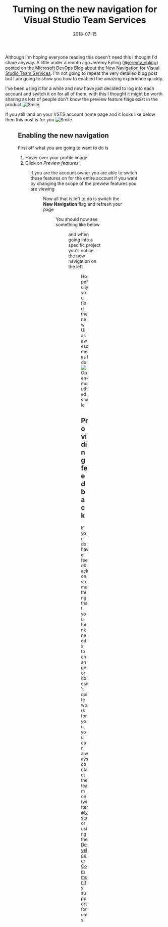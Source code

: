 ﻿---
title: 'Turning on the new navigation for Visual Studio Team Services'
date: 2018-07-15
tags: ['VSTS / TFS', 'Just longer than a tweet', 'VSTS', 'Preview Features']
draft: false
summary: 'Although I''m hoping everyone reading this doesn''t need this I thought I''d share anyway. A little under a month ago Jeremy Epling (@jeremy_epling) posted on the Microsoft DevOps Blog about the New Navigation for Visual Studio Team Services. I''m not going to repeat the very detailed blog post but I am going to show you how to enabled the amazing experience quickly.'
---


Although I'm hoping everyone reading this doesn't need this I thought I'd share anyway. A little under a month ago Jeremy Epling ([@jeremy_epling](https://twitter.com/jeremy_epling)) posted on the [Microsoft DevOps Blog](https://blogs.msdn.microsoft.com/devops) about the [New Navigation for Visual Studio Team Services](https://blogs.msdn.microsoft.com/devops/2018/06/19/new-navigation/). I'm not going to repeat the very detailed blog post but I am going to show you how to enabled the amazing experience quickly.

I've been using it for a while and now have just decided to log into each account and switch it on for all of them, with this I thought it might be worth sharing as lots of people don't know the preview feature flags exist in the product ![Smile](https://gordonbeeming.com/images/emoticons/smile.svg).

If you still land on your VSTS account home page and it looks like below then this post is for you ![Smile](https://gordonbeeming.com/images/emoticons/smile.svg)

<Figure key="/images/68c00c18733f4fc9a091ebdea4122e1e.png" src="/images/68c00c18733f4fc9a091ebdea4122e1e.png" alt="image" width="0" height="0" caption="FILL THIS IN" />

## Enabling the new navigation 

First off what you are going to want to do is 

1. Hover over your profile image
2. Click on *Preview features*

<Figure key="/images/b75a31727cfe4ad983a4ba2d539e508a.png" src="/images/b75a31727cfe4ad983a4ba2d539e508a.png" alt="image" width="0" height="0" caption="FILL THIS IN" />

if you are the account owner you are able to switch these features on for the entire account if you want by changing the scope of the preview features you are viewing

<Figure key="/images/b45261e55d24465089f06c606e5704c5.png" src="/images/b45261e55d24465089f06c606e5704c5.png" alt="image" width="0" height="0" caption="FILL THIS IN" />

Now all that is left to do is switch the **New Navigation** flag and refresh your page

<Figure key="/images/013fa7fb634445e892d0b2411622a745.png" src="/images/013fa7fb634445e892d0b2411622a745.png" alt="image" width="0" height="0" caption="FILL THIS IN" />

You should now see something like below

<Figure key="/images/b3d6a5e3a25e4e588d501766dde5ef3f.png" src="/images/b3d6a5e3a25e4e588d501766dde5ef3f.png" alt="image" width="0" height="0" caption="FILL THIS IN" />

and when going into a specific project you'll notice the new navigation on the left

<Figure key="/images/06fe176a13d942aa9fffd462b3edbe9e.png" src="/images/06fe176a13d942aa9fffd462b3edbe9e.png" alt="image" width="0" height="0" caption="FILL THIS IN" />

Hopefully you find the new UI as awesome as I do ![Open-mouthed smile](https://gordonbeeming.com/images/emoticons/open-mouthed-smile.svg)

## Providing feedback

If you do have feedback on something that you think needs to change or doesn't quite work for you, you can always contact the team on twitter [@vsts](https://twitter.com/vsts) or using the [Developer Community](https://developercommunity.visualstudio.com/spaces/21/index.html) support forums.

